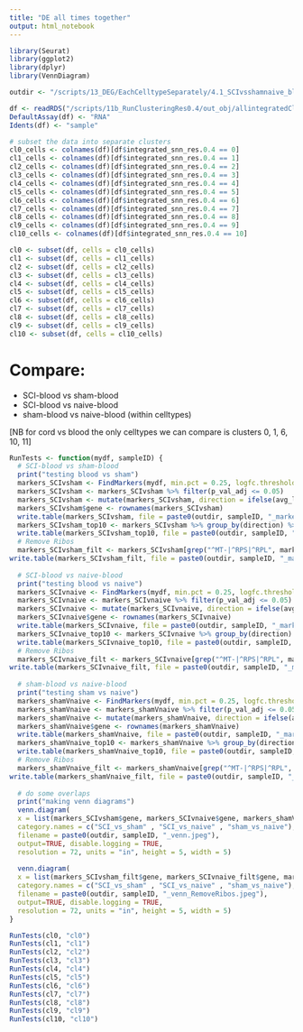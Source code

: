 ```yaml
---
title: "DE all times together"
output: html_notebook
---
```


```r
library(Seurat)
library(ggplot2)
library(dplyr)
library(VennDiagram)
```

```r
outdir <- "/scripts/13_DEG/EachCelltypeSeparately/4.1_SCIvsshamnaive_blood/outdir_SCIvsNot/"
```

```r
df <- readRDS("/scripts/11b_RunClusteringRes0.4/out_obj/allintegratedClustered_Seurat2.RDS")
DefaultAssay(df) <- "RNA"
Idents(df) <- "sample"
```

```r
# subset the data into separate clusters
cl0_cells <- colnames(df)[df$integrated_snn_res.0.4 == 0]
cl1_cells <- colnames(df)[df$integrated_snn_res.0.4 == 1]
cl2_cells <- colnames(df)[df$integrated_snn_res.0.4 == 2]
cl3_cells <- colnames(df)[df$integrated_snn_res.0.4 == 3]
cl4_cells <- colnames(df)[df$integrated_snn_res.0.4 == 4]
cl5_cells <- colnames(df)[df$integrated_snn_res.0.4 == 5]
cl6_cells <- colnames(df)[df$integrated_snn_res.0.4 == 6]
cl7_cells <- colnames(df)[df$integrated_snn_res.0.4 == 7]
cl8_cells <- colnames(df)[df$integrated_snn_res.0.4 == 8]
cl9_cells <- colnames(df)[df$integrated_snn_res.0.4 == 9]
cl10_cells <- colnames(df)[df$integrated_snn_res.0.4 == 10]

cl0 <- subset(df, cells = cl0_cells)
cl1 <- subset(df, cells = cl1_cells)
cl2 <- subset(df, cells = cl2_cells)
cl3 <- subset(df, cells = cl3_cells)
cl4 <- subset(df, cells = cl4_cells)
cl5 <- subset(df, cells = cl5_cells)
cl6 <- subset(df, cells = cl6_cells)
cl7 <- subset(df, cells = cl7_cells)
cl8 <- subset(df, cells = cl8_cells)
cl9 <- subset(df, cells = cl9_cells)
cl10 <- subset(df, cells = cl10_cells)
```


# Compare:
* SCI-blood vs sham-blood
* SCI-blood vs naive-blood
* sham-blood vs naive-blood
(within celltypes)

[NB for cord vs blood the only celltypes we can compare is clusters 0, 1, 6, 10, 11]

```r
RunTests <- function(mydf, sampleID) {
  # SCI-blood vs sham-blood
  print("testing blood vs sham")
  markers_SCIvsham <- FindMarkers(mydf, min.pct = 0.25, logfc.threshold = 0.25, ident.1 = "blood_SCI_veh", ident.2 = "blood_sham_veh")
  markers_SCIvsham <- markers_SCIvsham %>% filter(p_val_adj <= 0.05)
  markers_SCIvsham <- mutate(markers_SCIvsham, direction = ifelse(avg_log2FC > 0, "up", "down"))
  markers_SCIvsham$gene <- rownames(markers_SCIvsham)
  write.table(markers_SCIvsham, file = paste0(outdir, sampleID, "_markers_sciVsham.txt"), sep = "\t", quote = FALSE, col.names = NA)
  markers_SCIvsham_top10 <- markers_SCIvsham %>% group_by(direction) %>% slice_max(order_by = avg_log2FC, n = 10)
  write.table(markers_SCIvsham_top10, file = paste0(outdir, sampleID, "_markers_sciVsham_top10.txt"), sep = "\t", quote = FALSE, col.names = NA)
  # Remove Ribos
  markers_SCIvsham_filt <- markers_SCIvsham[grep("^MT-|^RPS|^RPL", markers_SCIvsham$gene, invert = TRUE),]
write.table(markers_SCIvsham_filt, file = paste0(outdir, sampleID, "_markers_SCIvsham", "_RemoveRbMt.txt"), sep = "\t", quote = FALSE, col.names = NA)
  
  # SCI-blood vs naive-blood
  print("testing blood vs naive")
  markers_SCIvnaive <- FindMarkers(mydf, min.pct = 0.25, logfc.threshold = 0.25, ident.1 = "blood_SCI_veh", ident.2 = "blood_naive_veh")
  markers_SCIvnaive <- markers_SCIvnaive %>% filter(p_val_adj <= 0.05)
  markers_SCIvnaive <- mutate(markers_SCIvnaive, direction = ifelse(avg_log2FC > 0, "up", "down"))
  markers_SCIvnaive$gene <- rownames(markers_SCIvnaive)
  write.table(markers_SCIvnaive, file = paste0(outdir, sampleID, "_markers_sciVnaive.txt"), sep = "\t", quote = FALSE, col.names = NA)
  markers_SCIvnaive_top10 <- markers_SCIvnaive %>% group_by(direction) %>% slice_max(order_by = avg_log2FC, n = 10)
  write.table(markers_SCIvnaive_top10, file = paste0(outdir, sampleID, "_markers_sciVnaive_top10.txt"), sep = "\t", quote = FALSE, col.names = NA)
  # Remove Ribos
  markers_SCIvnaive_filt <- markers_SCIvnaive[grep("^MT-|^RPS|^RPL", markers_SCIvnaive$gene, invert = TRUE),]
write.table(markers_SCIvnaive_filt, file = paste0(outdir, sampleID, "_markers_SCIvnaive", "_RemoveRbMt.txt"), sep = "\t", quote = FALSE, col.names = NA)
  
  # sham-blood vs naive-blood
  print("testing sham vs naive")
  markers_shamVnaive <- FindMarkers(mydf, min.pct = 0.25, logfc.threshold = 0.25, ident.1 = "blood_sham_veh", ident.2 = "blood_naive_veh")
  markers_shamVnaive <- markers_shamVnaive %>% filter(p_val_adj <= 0.05)
  markers_shamVnaive <- mutate(markers_shamVnaive, direction = ifelse(avg_log2FC > 0, "up", "down"))
  markers_shamVnaive$gene <- rownames(markers_shamVnaive)
  write.table(markers_shamVnaive, file = paste0(outdir, sampleID, "_markers_shamVnaive.txt"), sep = "\t", quote = FALSE, col.names = NA)
  markers_shamVnaive_top10 <- markers_shamVnaive %>% group_by(direction) %>% slice_max(order_by = avg_log2FC, n = 10)
  write.table(markers_shamVnaive_top10, file = paste0(outdir, sampleID, "_markers_shamVnaive_top10.txt"), sep = "\t", quote = FALSE, col.names = NA)
  # Remove Ribos
  markers_shamVnaive_filt <- markers_shamVnaive[grep("^MT-|^RPS|^RPL", markers_shamVnaive$gene, invert = TRUE),]
write.table(markers_shamVnaive_filt, file = paste0(outdir, sampleID, "_markers_shamVnaive", "_RemoveRbMt.txt"), sep = "\t", quote = FALSE, col.names = NA)
  
  # do some overlaps
  print("making venn diagrams")
  venn.diagram(
  x = list(markers_SCIvsham$gene, markers_SCIvnaive$gene, markers_shamVnaive$gene),
  category.names = c("SCI_vs_sham" , "SCI_vs_naive" , "sham_vs_naive"),
  filename = paste0(outdir, sampleID, "_venn.jpeg"),
  output=TRUE, disable.logging = TRUE,
  resolution = 72, units = "in", height = 5, width = 5)
  
  venn.diagram(
  x = list(markers_SCIvsham_filt$gene, markers_SCIvnaive_filt$gene, markers_shamVnaive_filt$gene),
  category.names = c("SCI_vs_sham" , "SCI_vs_naive" , "sham_vs_naive"),
  filename = paste0(outdir, sampleID, "_venn_RemoveRibos.jpeg"),
  output=TRUE, disable.logging = TRUE,
  resolution = 72, units = "in", height = 5, width = 5)
}
```

```r
RunTests(cl0, "cl0")
RunTests(cl1, "cl1")
RunTests(cl2, "cl2")
RunTests(cl3, "cl3")
RunTests(cl4, "cl4")
RunTests(cl5, "cl5")
RunTests(cl6, "cl6")
RunTests(cl7, "cl7")
RunTests(cl8, "cl8")
RunTests(cl9, "cl9")
RunTests(cl10, "cl10")
```

